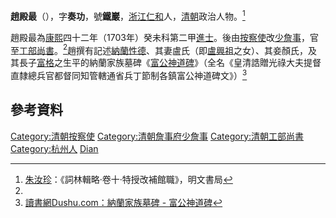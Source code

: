 '''趙殿最'''（{{bd|？||？|}}），字'''奏功'''，號'''鐵巖'''，[[浙江|浙江]][[仁和县|仁和]]人，[[清朝|清朝]]政治人物。<ref name="#1">[[朱汝珍|朱汝珍]]：《詞林輯略·卷十·特授改補館職》，明文書局</ref>

趙殿最為[[康熙|康熙]]四十二年（1703年）癸未科第二甲[[進士|進士]]。後由[[按察使|按察使]]改[[少詹事|少詹事]]，官至[[工部尚書|工部尚書]]。<ref name="#1"/>趙撰有記述[[納蘭性德|納蘭性德]]、其妻盧氏（即[[盧興祖|盧興祖]]之女）、其妾顏氏，及其長子[[富格|富格]]之生平的納蘭家族墓碑《[[富公神道碑|富公神道碑]]》（全名《皇清誥贈光祿大夫提督直隸總兵官都督同知管轄通省兵丁節制各鎮富公神道碑文》）<ref>[http://big5.dushu.com/showbook/100302/1011821.html 讀書網Dushu.com：納蘭家族墓碑 - 富公神道碑]{{dead link|date=2018年4月 |bot=InternetArchiveBot |fix-attempted=yes }}</ref>

==參考資料==
{{reflist}}

{{清朝人物小作品}}
{{康熙四十二年癸未科殿試金榜}}
{{特授改補館職翰林}}

{{DEFAULTSORT:Zhao趙}}
[[Category:清朝按察使|Category:清朝按察使]]
[[Category:清朝詹事府少詹事|Category:清朝詹事府少詹事]]
[[Category:清朝工部尚書|Category:清朝工部尚書]]
[[Category:杭州人|Category:杭州人]]
[[Category:赵姓|Dian]]